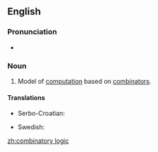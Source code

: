 ==English==

{{wikipedia}}

===Pronunciation===
* {{audio|en-us-combinatory logic.ogg|Audio (US)}}

===Noun===
{{en-noun|-}}

# {{context|computer science|lang=en}} Model of [[computation]] based on [[combinator]]s.

====Translations====
{{trans-top|model of computation}}
* Serbo-Croatian: {{t|sh|kombinatorna logika|f}}
{{trans-mid}}
* Swedish: {{t|sv|kombinatorisk logik}}
{{trans-bottom}}

[[zh:combinatory logic]]